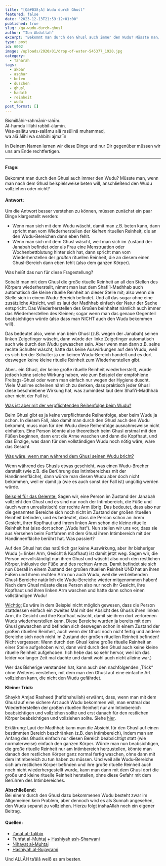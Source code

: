```yaml
---
title: "[Q&#038;A] Wudu durch Ghusl"
featured: false
date: "2023-12-13T21:59:12+01:00"
published: true
slug: /qa-wudu-durch-ghusl
author: "Ibn Abdullah"
excerpt: "Bekommt man durch den Ghusl auch immer den Wudu? Müsste man, wenn man nach dem Ghusl beispielsweise beten will, anschließend den Wudu vollziehen oder nicht?"
type: post
id: 6002
image: /uploads/2020/01/drop-of-water-545377_1920.jpg
category:
  - Taharah
tags:
  - akbar
  - asghar
  - beten
  - duschen
  - ghusl
  - hadath
  - reinheit
  - wudu
post_format: []
---
```


Bismillāhir-rahmānir-rahīm.  
Al-hamdu lillāhi rabbil-ālamīn.  
Was-salātu was-salāmu alā rasūlinā muhammad,  
wa alā ālihi wa sahbihi ajma’īn

In Deinem Namen lernen wir diese Dinge und nur Dir gegenüber müssen wir uns am Ende rechtfertigen.

---

#### Frage:

Bekommt man durch den Ghusl auch immer den Wudu? Müsste man, wenn man nach dem Ghusl beispielsweise beten will, anschließend den Wudu vollziehen oder nicht?

#### Antwort:

Um die Antwort besser verstehen zu können, müssen zunächst ein paar Dinge klargestellt werden:

- Wenn man sich mit dem Wudu wäscht, damit man z.B. beten kann, dann spricht man vom Wiederherstellen der _kleinen_ rituellen Reinheit, die an den Wudu-Bereichen dann eben fehlt.
- Wenn man sich mit dem Ghusl wäscht, weil man sich im Zustand der Janabah befindet oder als Frau eine Menstruation oder Wochenbettblutung hinter sich hat, dann spricht man vom Wiederherstellen der _großen_ rituellen Reinheit, die an diesem einen Ghusl-Bereich dann eben fehlt (also dem ganzen Körper).

Was heißt das nun für diese Fragestellung?

Sobald man mit dem Ghusl die große rituelle Reinheit an all den Stellen des Körpers wiederherstellt, nimmt man laut dem Shafi’i-Madhhab auch automatisch die kleine rituelle Reinheit an dieser Stelle mit; also wenn die Stelle sich in einem Wudu-Bereich befindet. Und all das sogar ohne eine zusätzliche Absicht, weil es laut der Madhhab einfach der Natur der Sache entspricht. Das Wiederherstellen des Großen beinhaltet nämlich auch immer das Wiederherstellen des Kleinen; sogar wenn man das genaue Gegenteil beabsichtigen würde (also dass man NICHT auch den Wudu bekommen will).

Das bedeutet also, wenn man beim Ghusl (z.B. wegen der Janabah) seinen linken Zeigefinger wäscht, dann würde der linke Zeigefinger automatisch auch wie durch den Wudu gewaschen sein. Aber wenn man dann z.B. seine rechte Schulter wäscht, hätte das keine Auswirkungen auf den Wudu, weil es sich bei der Schulter ja um keinen Wudu-Bereich handelt und es dort deswegen keine kleine rituelle Reinheit zum Wiederherstellen gibt.

Aber.. ein Ghusl, der keine große rituelle Reinheit wiederherstellt, würde jedoch keine solche Wirkung haben, wie zum Beispiel der empfohlene Freitags-Ghusl oder wenn man einfach nur wegen der Hygiene duscht. Viele Muslime scheinen nämlich zu denken, dass praktisch jeder Ghusl diese beschriebene Wirkung hat, was zumindest laut dem Shafi’i-Madhhab aber nicht der Fall ist.

<span style="text-decoration: underline;">
  Was ist aber mit der verpflichtenden Reihenfolge beim Wudu?
</span>

Beim Ghusl gibt es ja keine verpflichtende Reihenfolge, aber beim Wudu ja schon. In diesem Fall, also damit man durch den Ghusl auch den Wudu bekommt, muss man für den Wudu diese Reihenfolge ausnahmsweise nicht einhalten. Eine Person könnte also theoretisch beim Ghusl erstmal mit den Füßen beginnen, dann erst die Arme waschen und dann die Kopfhaut, und das Einzige, was dann für den vollständigen Wudu noch nötig wäre, wäre das Gesicht.

<span style="text-decoration: underline;">
  Was wäre, wenn man während dem Ghusl seinen Wudu bricht?
</span>

Wenn während des Ghusls etwas geschieht, was einen Wudu-Brecher darstellt (wie z.B. die Berührung des Intimbereiches mit der Handinnenfläche), dann würde man diesen Wudu aber doch nicht bekommen, weil er damit ja (wie es auch sonst der Fall ist) ungültig werden würde.

<span style="text-decoration: underline;">Beispiel für das Gelernte:</span>
Sagen wir, eine Person im Zustand der Janabah vollzieht den Ghusl und es sind nur
noch der Intimbereich, die Füße und (auch wenn unrealistisch) der rechte Arm übrig.
Das bedeutet, dass also nur die genannten Bereiche sich noch nicht im Zustand der
großen rituellen Reinheit befinden, und es bedeutet, dass die Person schon an ihrem
Gesicht, ihrer Kopfhaut und ihrem linken Arm schon die kleine rituelle Reinheit hat
(also dort schon „Wudu hat“). Nun stellen wir uns vor, dass sie aus Versehen beim
Fortfahren mit dem Ghusl ihren Intimbereich mit der Handinnenfläche berührt hat.
Was passiert?

Auf den Ghusl hat das natürlich gar keine Auswirkung, aber ihr bisheriger Wudu (= linker Arm, Gesicht &amp; Kopfhaut) ist damit jetzt weg. Sagen wir, die Person vervollständigt nun ihren Ghusl und wäscht also noch den restlichen Körper, inklusive der Füße und des rechten Armes. Damit befindet sie sich nun überall in einem Zustand der großen rituellen Reinheit UND hat an ihren Füßen und ihrem rechten Arm nun auch Wudu, weil die verbleibenden Ghusl-Bereiche natürlich die Wudu-Bereiche wieder mitgenommen haben! Nach dem Ghusl müsste diese Person also nur noch ihr Gesicht, ihre Kopfhaut und ihren linken Arm waschen und hätte dann schon einen vollständigen Wudu!

<span style="text-decoration: underline;">Wichtig:</span> Es wäre in dem Beispiel
nicht möglich gewesen, dass die Person stattdessen einfach ein zweites Mal mit der
Absicht des Ghusls ihren linken Arm, ihr Gesicht und ihre Kopfhaut wäscht, damit
sie ihren dort verlorenen Wudu wiederherstellen kann. Diese Bereiche wurden ja bereits
mit dem Ghusl gewaschen und befinden sich deswegen schon in einem Zustand der großen
rituellen Reinheit, auch wenn der Ghusl noch nicht fertig und andere Bereiche sich
noch nicht im Zustand der großen rituellen Reinheit befinden! Nicht vergessen: Wenn
durch den Ghusl keine große rituelle Reinheit an einer Stelle aufgehoben wird, dann
wird durch den Ghusl auch keine kleine rituelle Reinheit aufgehoben. (Ich hebe das
so sehr hervor, weil ich das leider vor langer Zeit mal dachte und damit wohl auch
nicht alleine war.)

Wer das Bisherige verstanden hat, kann auch den nachfolgenden „Trick“ ohne Weiteres verstehen, mit dem man den Ghusl auf eine einfache Art vollziehen kann, die nicht den Wudu gefährdet.

**Kleiner Trick:**

Shaykh Amjad Rasheed (hafidhahullah) erwähnt, dass, wenn man mit dem Ghusl auf eine sichere Art auch Wudu bekommen will, man erstmal das Wiederherstellen der großen rituellen Reinheit nur am Intimbereich beabsichtigen und vollziehen sollte und erst danach für den restlichen Körper beabsichtigen und vollziehen sollte. Siehe [hier](https://islamqa.org/shafii/qibla-shafii/33348/does-ghusl-include-wudu/).

Erklärung: Laut der Madhhab kann man die Absicht für den Ghusl auf einen bestimmten Bereich beschränken (z.B. den Intimbereich), indem man am Anfang des Ghusls einfach nur diesen Bereich beabsichtigt statt (wie normalerweise) einfach den ganzen Körper. Würde man nun beabsichtigen, die große rituelle Reinheit nur am Intimbereich herzustellen, könnte man danach den restlichen Körper ganz normal fertig waschen, ohne dann mit dem Intimbereich zu tun haben zu müssen. Und weil alle Wudu-Bereiche sich am restlichen Körper befinden und ihre große rituelle Reinheit auch noch nicht wiederhergestellt wurde, kann man dann mit dem Ghusl dort die große und kleine rituelle Reinheit herstellen, ohne diese Gefahr mit dem Berühren des Intimbereiches.

**Abschließend:**  
Bei einem durch den Ghusl dazu bekommenen Wudu besteht zwar im Allgemeinen kein Problem, aber dennoch wird es als Sunnah angesehen, den Wudu separat zu vollziehen. Hierzu folgt inshaAllah noch ein eigener Beitrag.

#### Quellen:

- [I’anat at-Talibin](https://shamela.ws/book/963/48)
- [Tuhfat al-Muhtaj + Hashiyah ash-Sharwani](https://shamela.ws/book/9059/287)
- [Nihayat al-Muhtaj](https://shamela.ws/book/3565/228)
- [Hashiyah al-Bujayrami](https://shamela.ws/book/21599/136)

Und ALLĀH ta’ālā weiß es am besten.
